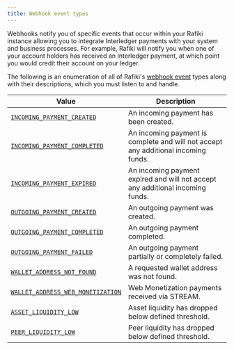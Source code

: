 ```yaml
---
title: Webhook event types
---
```


Webhooks notify you of specific events that occur within your Rafiki instance allowing you to integrate Interledger payments with your system and business processes. For example, Rafiki will notify you when one of your account holders has received an Interledger payment, at which point you would credit their account on your ledger.

The following is an enumeration of all of Rafiki's [webhook event](/integration/requirements/webhook-events) types along with their descriptions, which you must listen to and handle.

| Value                                                                                                          | Description                                                                        |
| -------------------------------------------------------------------------------------------------------------- | ---------------------------------------------------------------------------------- |
| [`INCOMING_PAYMENT_CREATED`](/integration/requirements/webhook-events/#incoming-payment-created)               | An incoming payment has been created.                                              |
| [`INCOMING_PAYMENT_COMPLETED`](/integration/requirements/webhook-events/#incoming-payment-completed)           | An incoming payment is complete and will not accept any additional incoming funds. |
| [`INCOMING_PAYMENT_EXPIRED`](/integration/requirements/webhook-events/#incoming-payment-expired)               | An incoming payment expired and will not accept any additional incoming funds.     |
| [`OUTGOING_PAYMENT_CREATED`](/integration/requirements/webhook-events/#outgoing-payment-created)               | An outgoing payment was created.                                                   |
| [`OUTGOING_PAYMENT_COMPLETED`](/integration/requirements/webhook-events/#outgoing-payment-completed)           | An outgoing payment completed.                                                     |
| [`OUTGOING_PAYMENT_FAILED`](/integration/requirements/webhook-events/#outgoing-payment-failed)                 | An outgoing payment partially or completely failed.                                |
| [`WALLET_ADDRESS_NOT_FOUND`](/integration/requirements/webhook-events/#wallet-address-not-found)               | A requested wallet address was not found.                                          |
| [`WALLET_ADDRESS_WEB_MONETIZATION`](/integration/requirements/webhook-events/#wallet-address-web-monetization) | Web Monetization payments received via STREAM.                                     |
| [`ASSET_LIQUIDITY_LOW`](/integration/requirements/webhook-events/#asset-liquidity-low)                         | Asset liquidity has dropped below defined threshold.                               |
| [`PEER_LIQUIDITY_LOW`](/integration/requirements/webhook-events/#peer-liquidity-low)                           | Peer liquidity has dropped below defined threshold.                                |
